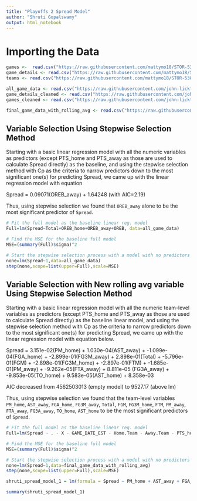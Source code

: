 ```yaml
---
title: "Playoffs 2 Spread Model"
author: "Shruti Gopalswamy"
output: html_notebook
---
```


# Importing the Data
```r
games <-  read.csv("https://raw.githubusercontent.com/mattymo18/STOR-538-Project2-2021/master/Source-Data/games.csv")
game_details <- read.csv("https://raw.githubusercontent.com/mattymo18/STOR-538-Project2-2021/master/Source-Data/games_details.csv")
teams <- read.csv("https://raw.githubusercontent.com/mattymo18/STOR-538-Project2-2021/master/Source-Data/teams.csv")

all_game_data <- read.csv("https://raw.githubusercontent.com/john-lickteig/playoff2/master/all_game_data.csv")
game_details_cleaned <- read.csv("https://raw.githubusercontent.com/john-lickteig/playoff2/master/game_details_cleaned.csv")
games_cleaned <- read.csv("https://raw.githubusercontent.com/john-lickteig/playoff2/master/games_cleaned.csv")

final_game_data_with_rolling_avg <- read.csv("https://raw.githubusercontent.com/john-lickteig/playoff2/master/final_game_data_with_rolling_avg.csv")
```



## Variable Selection Using Stepwise Selection Method

Starting with a basic linear regression model with all the numeric variables as predictors (except PTS_home and PTS_away as those are used to calculate Spread directly) as the baseline, and using the stepwise selection method with Cp as the criteria to narrow predictors down to the most significant one(s) for predicting Spread, we came up with the linear regression model with equation 

Spread = 0.09071(OREB_away) + 1.64248 (with AIC=2.19) 


Thus, using stepwise selection we found that `OREB_away` alone to be the most significant predictor of `Spread`. 

```r
# Fit the full model as the baseline linear reg. model
Full=lm(Spread~Total+OREB_home+OREB_away+OREB, data=all_game_data)

# Find the MSE for the baseline full model
MSE=(summary(Full)$sigma)^2

# Start the stepwise selection process with a model with no predictors
none=lm(Spread~1,data=all_game_data)
step(none,scope=list(upper=Full),scale=MSE)
```


## Variable Selection with New rolling avg variable Using Stepwise Selection Method

Starting with a basic linear regression model with all the numeric team-level variables as predictors (except PTS_home and PTS_away as those are used to calculate Spread directly) as the baseline linear model, and using the stepwise selection method with Cp as the criteria to narrow predictors down to the most significant one(s) for predicting Spread, we came up with the linear regression model with equation below.

Spread = 3.151e-02(PM_home) + 1.030e-04(AST_away) + -1.099e-04(FGA_home) + -2.899e-01(FG3M_away) + 2.898e-01(Total) + -5.796e-01(FGM) + -2.898e-01(FG3M_home) + -2.897e-01(FTM) + -1.685e-01(PM_away) + -9.262e-05(FTA_away) + 8.811e-05 (FG3A_away) + -9.853e-05(TO_home) + 9.583e-05(AST_home) + 8.358e-03 

AIC decreased from 4562503013 (empty model) to 9527.17 (above lm)

Thus, using stepwise selection we found that the team-level variables `PM_home`, `AST_away`, `FGA_home`, `FG3M_away`, `Total`, `FGM`, `FG3M_home`, `FTM`, `PM_away`, `FTA_away`, `FG3A_away`, `TO_home`, `AST_home` to be the most significant predictors of `Spread`. 

```r
# Fit the full model as the baseline linear reg. model
Full=lm(Spread ~ . - X - GAME_DATE_EST - Home.Team - Away.Team - PTS_home - PTS_away, data=final_game_data_with_rolling_avg)

# Find the MSE for the baseline full model
MSE=(summary(Full)$sigma)^2

# Start the stepwise selection process with a model with no predictors
none=lm(Spread~1,data=final_game_data_with_rolling_avg)
step(none,scope=list(upper=Full),scale=MSE)
```


```r
shruti_spread_model_1 = lm(formula = Spread ~ PM_home + AST_away + FGA_home + FG3M_away + Total + FGM + FG3M_home + FTM + PM_away + FTA_away + FG3A_away + TO_home + AST_home, data = final_game_data_with_rolling_avg)

summary(shruti_spread_model_1)
```


